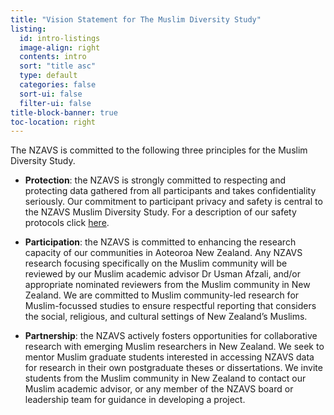 ```yaml
---
title: "Vision Statement for The Muslim Diversity Study"
listing:
  id: intro-listings
  image-align: right
  contents: intro
  sort: "title asc"
  type: default
  categories: false
  sort-ui: false
  filter-ui: false
title-block-banner: true
toc-location: right
---
```


 The NZAVS is committed to the following three principles for the Muslim Diversity Study.
 
-   **Protection**: the NZAVS is strongly committed to respecting and protecting data gathered from all participants and takes confidentiality seriously. Our commitment to participant privacy and safety is central to the NZAVS Muslim Diversity Study. For a description of our safety protocols click [here](https://usman-afzali.github.io/muslim-flourishing-nz/projectdesc.html#privacy-and-retention).

-   **Participation**: the NZAVS is committed to enhancing the research capacity of our communities in Aoteoroa New Zealand. Any NZAVS research focusing specifically on the Muslim community will be reviewed by our Muslim academic advisor Dr Usman Afzali, and/or appropriate nominated reviewers from the Muslim community in New Zealand. We are committed to Muslim community-led research for Muslim-focussed studies to ensure respectful reporting that considers the social, religious, and cultural settings of New Zealand’s Muslims.

-   **Partnership**: the NZAVS actively fosters opportunities for collaborative research with emerging Muslim researchers in New Zealand. We seek to mentor Muslim graduate students interested in accessing NZAVS data for research in their own postgraduate theses or dissertations. We invite students from the Muslim community in New Zealand to contact our Muslim academic advisor, or any member of the NZAVS board or leadership team for guidance in developing a project.